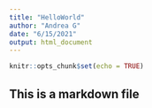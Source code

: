 ```yaml
---
title: "HelloWorld"
author: "Andrea G"
date: "6/15/2021"
output: html_document
---
```


```r
knitr::opts_chunk$set(echo = TRUE)
```

## This is a markdown file
